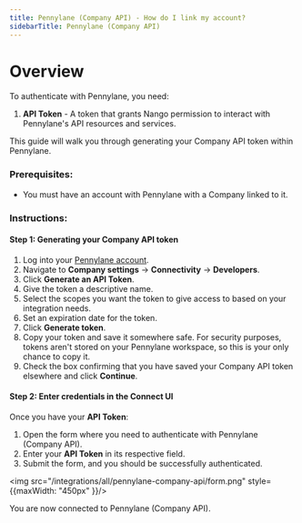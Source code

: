 ```yaml
---
title: Pennylane (Company API) - How do I link my account?
sidebarTitle: Pennylane (Company API)
---
```


# Overview

To authenticate with Pennylane, you need:
1. **API Token** - A token that grants Nango permission to interact with Pennylane's API resources and services.

This guide will walk you through generating your Company API token within Pennylane.

### Prerequisites:

- You must have an account with Pennylane with a Company linked to it.

### Instructions:

#### Step 1: Generating your Company API token
1. Log into your [Pennylane account](https://app.pennylane.com/auth/login).
2. Navigate to **Company settings** → **Connectivity** → **Developers**.
3. Click **Generate an API Token**.
4. Give the token a descriptive name.
5. Select the scopes you want the token to give access to based on your integration needs.
6. Set an expiration date for the token.
7. Click **Generate token**.
8. Copy your token and save it somewhere safe. 
<Note> For security purposes, tokens aren't stored on your Pennylane workspace, so this is your only chance to copy it. </Note>
9. Check the box confirming that you have saved your Company API token elsewhere and click **Continue**.

#### Step 2: Enter credentials in the Connect UI

Once you have your **API Token**:
1. Open the form where you need to authenticate with Pennylane (Company API).
2. Enter your **API Token** in its respective field.
3. Submit the form, and you should be successfully authenticated.


<img src="/integrations/all/pennylane-company-api/form.png" style={{maxWidth: "450px" }}/>

You are now connected to Pennylane (Company API).
